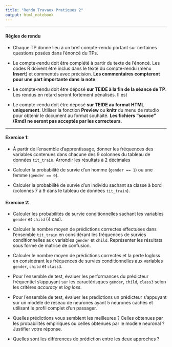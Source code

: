 ```yaml
---
title: "Rendu Travaux Pratiques 2"
output: html_notebook
---
```


** **

#### Règles de rendu

* Chaque TP donne lieu à un bref compte-rendu portant sur certaines questions posées dans l'énoncé du TPs.

* Le compte-rendu doit être complété à partir du texte de l'énoncé. Les codes R doivent être inclus dans le texte du compte-rendu (menu **Insert**) et commentés avec précision. **Les commentaires compteront pour une part importante dans la note**.

* Le compte-rendu doit être déposé **sur TEIDE à la fin de la séance de TP**. Les rendus en retard seront fortement pénalisés. Il est 

* Le compte-rendu doit être déposé **sur TEIDE au format HTML uniquement**. Utiliser la fonction **Preview** ou **knitr** du menu de rstudio pour obtenir le document au format souhaité. **Les fichiers "source" (Rmd) ne seront pas acceptés par les correcteurs**.


** **


#### Exercice 1:  

*  À partir de l'ensemble d'apprentissage, donner les fréquences des variables contenues dans chacune des 9 colonnes du tableau de données `tit_train`.  Arrondir les résultats à 2 décimales

* Calculer la probabilité de survie d'un homme (`gender == 1`) ou une femme (`gender == 0`).

* Calculer la probabilité de survie d'un individu sachant sa classe à bord (colonnes 7 à 9 dans le tableau de données `tit_train`).

#### Exercice 2: 

* Calculer les probabilités de survie conditionnelles sachant les variables `gender` et `child` (4 cas).

* Calculer le nombre moyen de prédictions correctes effectuées dans l'ensemble `tit_train` en considérant les fréquences de survies conditionnelles aux variables `gender` et `child`. Représenter les résultats sous forme de matrice de confusion.

* Calculer le nombre moyen de prédictions correctes et la perte logloss en considérant les fréquences de survies conditionnelles aux variables `gender`, `child` et `class3`.

* Pour l'ensemble de test, évaluer les performances du prédicteur fréquentiel s'appuyant sur les caractérisques `gender`, `child`, `class3` selon les critères *accuracy* et *log loss*.

* Pour l'ensemble de test, évaluer les predictions un prédicteur s'appuyant sur un modèle de réseau de neurones ayant 5 neurones cachés et utilisant le profil complet d'un passager.

* Quelles prédictions vous semblent les meilleures ? Celles obtenues par les probabilités empiriques ou celles obtenues par le modèle neuronal ? Justifier votre réponse. 

* Quelles sont les différences de prédiction entre les deux approches ? 




